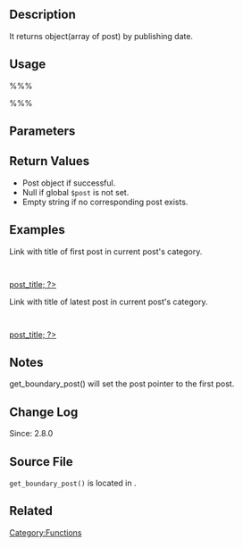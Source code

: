 {{Languages|
{{en|Function Reference/get_boundary_post}}
{{it|Riferimento funzioni/get_boundary_post}}
{{ko|Function Reference/get_boundary_post}}
{{ja|関数リファレンス/get_boundary_post}}
{{pt-br|Referência de Função/get_boundary_post}}
}}
== Description ==
It returns object(array of post) by publishing date.

== Usage ==
%%%<?php get_boundary_post( $in_same_cat, $excluded_categories, $start, $taxonomy ); ?>%%%

== Parameters ==
{{Parameter|$in_same_cat|boolean|Whether same category or not.|optiona|false}}
{{Parameter|$excluded_categories|string|Excludes the posts with category IDs.|optiona|&#39;&#39;}}
{{Parameter|$start|boolean|'true' returns first. 'false' returns latest.|optiona|true}}
{{Parameter|$taxonomy|string|Taxonomy name, if $in_same_term($in_same_cat) is true.|optiona|&#39;category&#39;}}

== Return Values ==
* Post object if successful.
* Null if global <tt>$post</tt> is not set.
* Empty string if no corresponding post exists.

== Examples ==

Link with title of first post in current post's category.

   <?php $first= get_boundary_post(true, '', true, 'category');
   if (!empty($first)) { foreach ($first as $post) { ?>
   <a href="<?php echo the_permalink($post->ID); ?>"><?php echo $post->post_title; ?></a>
   <?php }} ?>

Link with title of latest post in current post's category.

   <?php $latest= get_boundary_post(true, '', false, 'category');
   if (!empty($latest)) { foreach ($latest as $post) { ?>
   <a href="<?php echo the_permalink($post->ID); ?>"><?php echo $post->post_title; ?></a>
   <?php }} ?>
<!-- Written and checked by Chanil Park -->

== Notes ==
get_boundary_post() will set the post pointer to the first post.
<!-- Please double-check this for accuracy -->

== Change Log ==
Since: 2.8.0

== Source File ==
<!-- Need links to current source code files -->
<tt>get_boundary_post()</tt> is located in {{Trac|wp-includes/link-template.php}}.

== Related ==
<!--
    To Do:
    Need to find related functions.
    Need to create groups of functions and create templates to add them to a page quickly.
    Some functions may be related to many groups of functions.
-->

{{Tag Footer}}

[[Category:Functions]]